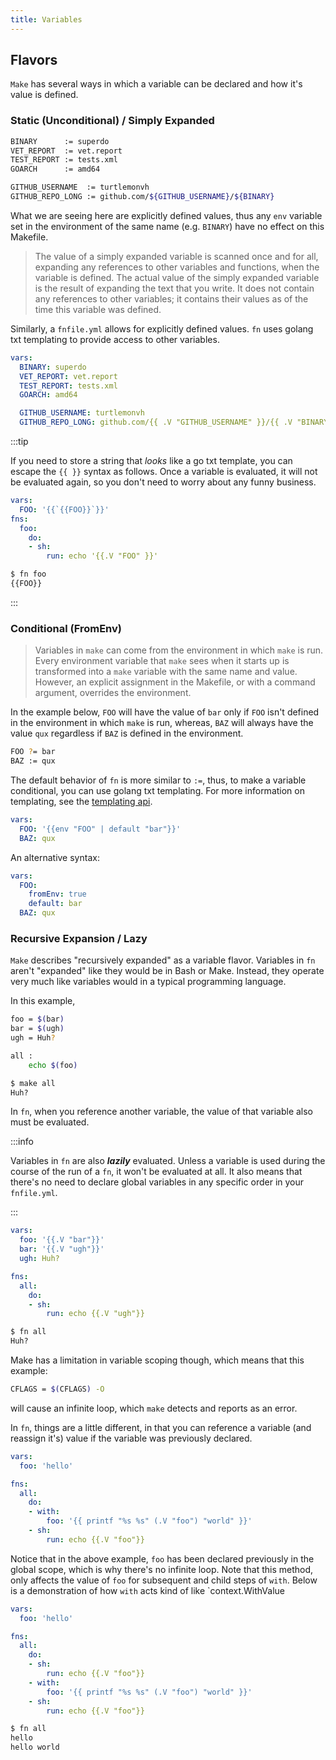 ```yaml
---
title: Variables
---
```


## Flavors

`Make` has several ways in which a variable can be declared and how it's value is defined.

### Static (Unconditional) / Simply Expanded

```bash title="Makefile"
BINARY      := superdo
VET_REPORT  := vet.report
TEST_REPORT := tests.xml
GOARCH      := amd64

GITHUB_USERNAME  := turtlemonvh
GITHUB_REPO_LONG := github.com/${GITHUB_USERNAME}/${BINARY}
```

What we are seeing here are explicitly defined values, thus any `env` variable set in the environment of the same name (e.g. `BINARY`) have no effect on this Makefile.

> The value of a simply expanded variable is scanned once and for all, expanding any references to other variables and functions, when the variable is defined. The actual value of the simply expanded variable is the result of expanding the text that you write. It does not contain any references to other variables; it contains their values as of the time this variable was defined.

Similarly, a `fnfile.yml` allows for explicitly defined values. `fn` uses golang txt templating to provide access to other variables.

```yaml title="fnfile.yml"
vars:
  BINARY: superdo
  VET_REPORT: vet.report
  TEST_REPORT: tests.xml
  GOARCH: amd64

  GITHUB_USERNAME: turtlemonvh
  GITHUB_REPO_LONG: github.com/{{ .V "GITHUB_USERNAME" }}/{{ .V "BINARY" }}
```

:::tip

If you need to store a string that _looks_ like a go txt template, you can escape the `{{ }}` syntax as follows. Once a variable is evaluated, it will not be evaluated again, so you don't need to worry about any funny business.

```yaml title="fnfile.yml"
vars:
  FOO: '{{`{{FOO}}`}}'
fns:
  foo:
    do:
    - sh:
        run: echo '{{.V "FOO" }}'
```

```bash
$ fn foo
{{FOO}}
```

:::

### Conditional (FromEnv)

> Variables in `make` can come from the environment in which `make` is run. Every environment variable that `make` sees when it starts up is transformed into a `make` variable with the same name and value. However, an explicit assignment in the Makefile, or with a command argument, overrides the environment.

In the example below, `FOO` will have the value of `bar` only if `FOO` isn't defined in the environment in which `make` is run, whereas, `BAZ` will always have the value `qux` regardless if `BAZ` is defined in the environment.

```bash title="Makefile"
FOO ?= bar
BAZ := qux
```

The default behavior of `fn` is more similar to `:=`, thus, to make a variable conditional, you can use golang txt templating. For more information on templating, see the [templating api](./api/templating).

```yaml title="fnfile.yml"
vars:
  FOO: '{{env "FOO" | default "bar"}}'
  BAZ: qux
```

An alternative syntax:

```yaml title="fnfile.yml"
vars:
  FOO:
    fromEnv: true
    default: bar
  BAZ: qux
```

### Recursive Expansion / Lazy

`Make` describes "recursively expanded" as a variable flavor. Variables in `fn` aren't "expanded" like they would be in Bash or Make. Instead, they operate very much like variables would in a typical programming language.

In this example,

```bash title="Makefile"
foo = $(bar)
bar = $(ugh)
ugh = Huh?

all :
	echo $(foo)
```

```bash title="Result"
$ make all
Huh?
```

In `fn`, when you reference another variable, the value of that variable also must be evaluated.

:::info

Variables in `fn` are also **_lazily_** evaluated. Unless a variable is used during the course of the run of a `fn`, it won't be evaluated at all. It also means that there's no need to declare global variables in any specific order in your `fnfile.yml`.

:::


```yaml title="fnfile.yml"
vars:
  foo: '{{.V "bar"}}'
  bar: '{{.V "ugh"}}'
  ugh: Huh?

fns:
  all:
    do:
    - sh:
        run: echo {{.V "ugh"}}
```

```bash title="Result"
$ fn all
Huh?
```

Make has a limitation in variable scoping though, which means that this example:

```bash title="Makefile"
CFLAGS = $(CFLAGS) -O
```

will cause an infinite loop, which `make` detects and reports as an error.

In `fn`, things are a little different, in that you can reference a variable (and reassign it's) value if the variable was previously declared.

```yaml title="fnfile.yml"
vars:
  foo: 'hello'

fns:
  all:
    do:
    - with:
        foo: '{{ printf "%s %s" (.V "foo") "world" }}'
    - sh:
        run: echo {{.V "foo"}}
```

Notice that in the above example, `foo` has been declared previously in the global scope, which is why there's no infinite loop. Note that this method, only affects the value of `foo` for subsequent and child steps of `with`. Below is a demonstration of how `with` acts kind of like `context.WithValue

```yaml title="fnfile.yml"
vars:
  foo: 'hello'

fns:
  all:
    do:
    - sh:
        run: echo {{.V "foo"}}
    - with:
        foo: '{{ printf "%s %s" (.V "foo") "world" }}'
    - sh:
        run: echo {{.V "foo"}}
```

```bash title="Result"
$ fn all
hello
hello world
```
